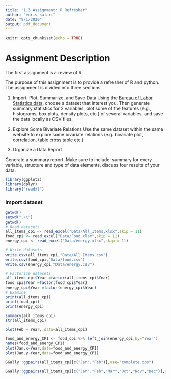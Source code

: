```yaml
---
title: "1.3 Assignment: R Refresher"
author: "edris safari"
date: "9/1/2020"
output: pdf_document
---
```


```r
knitr::opts_chunk$set(echo = TRUE)
```

# Assignment Description

The first assignment is a review of R. 

The purpose of this assignment is to provide a refresher of R and python. The assignment is divided into three sections.

1. Import, Plot, Summarize, and Save Data
  Using the [Bureau of Labor Statistics data](https://www.bls.gov/data/), choose a dataset that interest you. Then generate summary statistics for 2 variables, plot some of the features (e.g., histograms, box plots, density plots, etc.) of several variables, and save the data locally as CSV files.

2. Explore Some Bivariate Relations
Use the same dataset within the same website to explore some bivariate relations (e.g. bivariate plot, correlation, table cross table etc.)

3. Organize a Data Report

Generate a summary report. Make sure to include: summary for every variable, structure and type of data elements, discuss four results of your data.

```r
library(ggplot2)
library(dplyr)
library("readxl")
```
### Import dataset

```r
getwd()
setwd(".\\")
getwd()
# Read datasets
all_items_cpi <- read_excel("Data/All_Items.xlsx",skip = 11)
food_cpi <- read_excel("Data/Food.xlsx",skip = 11)
energy_cpi <- read_excel("Data/energy.xlsx",skip = 11)

# Write datasets
write.csv(all_items_cpi,"Data/All_Items.csv")
write.csv(food_cpi,"Data/food.csv")
write.csv(energy_cpi,"Data/energy.csv")

# Factorize datasets
all_items_cpi$Year =factor(all_items_cpi$Year)
food_cpi$Year =factor(food_cpi$Year)
energy_cpi$Year =factor(energy_cpi$Year)
# Examine
print(all_items_cpi)
print(food_cpi)
print(energy_cpi)

```

```r
summary(all_items_cpi)
str(all_items_cpi)
```


```r
plot(Feb ~ Year, data=all_items_cpi)
```

```r
food_and_energy_CPI <- food_cpi %>% left_join(energy_cpi,by="Year")
names(food_and_energy_CPI)
plot(Jan.x~Year,data=food_and_energy_CPI)
plot(Jan.y~Year,data=food_and_energy_CPI)

```
```r
GGally::ggpairs(all_items_cpi[c("Jan","Feb")],use="complete.obs")
```


```r
GGally::ggpairs(all_items_cpi[c("Jan","Feb","Mar","Oct","Nov","Dec")],use="complete.obs")
```

